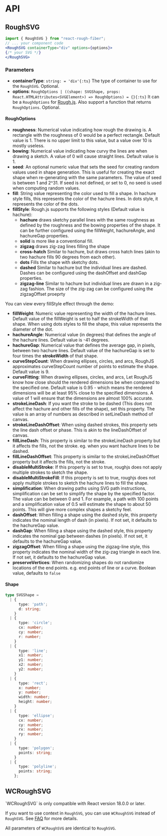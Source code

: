 
# API

## RoughSVG

``` jsx
import { RoughSVG } from "react-rough-fiber";
// ... your component code
<RoughSVG containerType="div" options={options}>
{/* your SVG */}
</RoughSVG>
```

### Parameters

- **containerType**:
  `string: = 'div'{:ts}` The type of container to use for the `RoughSVG`. Optional.
- **options**: 
  `RoughOptions | ((shape: SVGShape, props: React.HTMLAttributes<SVGElement>) => RoughOptions) = {}{:ts}`
  It can be a `RoughOptions` for [Rough.js](https://github.com/rough-stuff/rough/wiki#options).
  Also support a function that returns `RoughOptions`. Optional.

#### RoughOptions

- **roughness**: Numerical value indicating how rough the drawing is.
  A rectangle with the roughness of 0 would be a perfect rectangle.
  Default value is 1. There is no upper limit to this value, but a value over 10 is mostly useless.
- **bowing**: Numerical value indicating how curvy the lines are when drawing a sketch.
  A value of 0 will cause straight lines.
  Default value is 1.
- **seed**: An optional numeric value that sets the seed for creating random values used in shape generation.
  This is useful for creating the exact shape when re-generating with the same parameters.
  The value of seed is between 1 and 2^31. If seed is not defined, or set to 0, no seed is used when computing random values.
- **fill**: String value representing the color used to fill a shape. In hachure style fills, this represents the color of the hachure lines. In dots style, it represents the color of the dots.
- **fillStyle**: Rough.js supports the following styles (Default value is hachure):
  - **hachure** draws sketchy parallel lines with the same roughness as defined by the roughness and the bowing properties of the shape. It can be further configured using the fillWeight, hachureAngle, and hachureGap properties.
  - **solid** is more like a conventional fill.
  - **zigzag** draws zig-zag lines filling the shape
  - **cross-hatch** Similar to hachure, but draws cross hatch lines (akin to two hachure fills 90 degrees from each other).
  - **dots** Fills the shape with sketchy dots.
  - **dashed** Similar to hachure but the individual lines are dashed. Dashes can be configured using the dashOffset and dashGap properties.
  - **zigzag-line** Similar to hachure but individual lines are drawn in a zig-zag fashion. The size of the zig-zag can be configured using the zigzagOffset proeprty

You can view every fillStyle effect through the demo:

<FilStyleDemo />

- **fillWeight**: Numeric value representing the width of the hachure lines.
  Default value of the fillWeight is set to half the strokeWidth of that shape.
  When using dots styles to fill the shape, this value represents the diameter of the dot.
- **hachureAngle**: Numerical value (in degrees) that defines the angle of the hachure lines. Default value is -41 degrees.
- **hachureGap**: Numerical value that defines the average gap, in pixels, between two hachure lines. Default value of the hachureGap is set to four times the **strokeWidth** of that shape.
- **curveStepCount**: When drawing ellipses, circles, and arcs, RoughJS approximates curveStepCount number of points to estimate the shape. Default value is 9.
- **curveFitting**: When drawing ellipses, circles, and arcs, Let RoughJS know how close should the rendered dimensions be when compared to the specified one.
  Default value is 0.95 - which means the rendered dimensions will be at least 95% close to the specified dimensions.
  A value of 1 will ensure that the dimensions are almost 100% accurate.
- **strokeLineDash**: If you want the stroke to be dashed (This does not affect the hachure and other fills of the shape), set this property.
  The value is an array of numbers as described in setLineDash method of canvas.
- **strokeLineDashOffset**: When using dashed strokes, this property sets the line dash offset or phase. This is akin to the lineDashOffset of canvas.
- **fillLineDash**: This property is similar to the strokeLineDash property but it affects the fills, not the stroke. eg. when you want hachure lines to be dashed.
- **fillLineDashOffset**: This property is similar to the strokeLineDashOffset property but it affects the fills, not the stroke.
- **disableMultiStroke**: If this property is set to true, roughjs does not apply multiple strokes to sketch the shape.
- **disableMultiStrokeFill**: If this property is set to true, roughjs does not apply multiple strokes to sketch the hachure lines to fill the shape.
- **simplification**: When drawing paths using SVG path instructions, simplification can be set to simplify the shape by the specified factor. The value can be between 0 and 1.
  For example, a path with 100 points and a simplification value of 0.5 will estimate the shape to about 50 points. This will give more complex shapes a sketchy feel.
- **dashOffset**: When filling a shape using the dashed style, this property indicates the nominal length of dash (in pixels). If not set, it defaults to the hachureGap value.
- **dashGap**: When filling a shape using the dashed style, this property indicates the nominal gap between dashes (in pixels). If not set, it defaults to the hachureGap value.
- **zigzagOffset**: When filling a shape using the zigzag-line style, this property indicates the nominal width of the zig-zag triangle in each line. If not set, it defaults to the hachureGap value.
- **preserveVertices**: When randomizing shapes do not randomize locations of the end points. e.g. end points of line or a curve. Boolean value, defaults to `false`

#### Shape

```ts
type SVGShape =
  | {
      type: 'path';
      d: string;
    }
  | {
      type: 'circle';
      cx: number;
      cy: number;
      r: number;
    }
  | {
      type: 'line';
      x1: number;
      y1: number;
      x2: number;
      y2: number;
    }
  | {
      type: 'rect';
      x: number;
      y: number;
      width: number;
      height: number;
    }
  | {
      type: 'ellipse';
      cx: number;
      cy: number;
      rx: number;
      ry: number;
    }
  | {
      type: 'polygon';
      points: string;
    }
  | {
      type: 'polyline';
      points: string;
    };
```

## WCRoughSVG

<Callout type="warning" emoji="⚠️">
  `WCRoughSVG` is only compatible with React version 18.0.0 or later.
</Callout>

If you want to use context in `RoughSVG`, you can use `WCRoughSVG` instead of `RoughSVG`. See [FAQ](/faq#why-cant-i-get-the-context-value) for more details.

All parameters of `WCRoughSVG` are identical to `RoughSVG`.